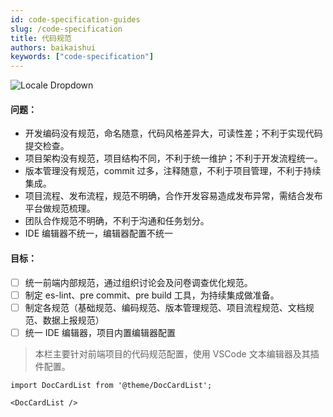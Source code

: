 ```yaml
---
id: code-specification-guides
slug: /code-specification
title: 代码规范
authors: baikaishui
keywords: ["code-specification"]
---
```


![Locale Dropdown](./img/specification.png)

#### 问题：

- 开发编码没有规范，命名随意，代码风格差异大，可读性差；不利于实现代码提交检查。
- 项目架构没有规范，项目结构不同，不利于统一维护；不利于开发流程统一。
- 版本管理没有规范，commit 过多，注释随意，不利于项目管理，不利于持续集成。
- 项目流程、发布流程，规范不明确，合作开发容易造成发布异常，需结合发布平台做规范梳理。
- 团队合作规范不明确，不利于沟通和任务划分。
- IDE 编辑器不统一，编辑器配置不统一

#### 目标：

- [ ] 统一前端内部规范，通过组织讨论会及问卷调查优化规范。
- [ ] 制定 es-lint、pre commit、pre build 工具，为持续集成做准备。
- [ ] 制定各规范（基础规范、编码规范、版本管理规范、项目流程规范、文档规范、数据上报规范）
- [ ] 统一 IDE 编辑器，项目内置编辑器配置

> 本栏主要针对前端项目的代码规范配置，使用 VSCode 文本编辑器及其插件配置。

```mdx-code-block
import DocCardList from '@theme/DocCardList';

<DocCardList />
```
